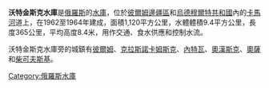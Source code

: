 {{Infobox_lake
 |湖泊名稱 = 沃特金斯克水庫
 |湖泊照片 = Parr3m.jpg
 |湖泊照片標題 = [[柴可夫斯基_(彼爾姆邊疆區)|柴可夫斯基]]城內的[[船閘|船閘]]
 |測深圖 =
 |測深圖標題 =
 |湖泊所在地 = [[柴可夫斯基_(彼爾姆邊疆區)|柴可夫斯基]]
 |座標 = {{coord|57.0|54.2|type:waterbody|display=inline,title}}
 |湖泊類別 = [[水庫|水庫]]
 |流入 = [[卡馬河|卡馬河]]
 |流出 = 卡馬河
 |集水區面積 =
 |集水區國家 = {{flag|Russia}}
 |湖泊長度 = 365公里
 |湖泊闊度 =
 |湖泊面積 = 1,120平方公里
 |平均深度 = 8.4米
 |最深深度 =
 |水體體積 = 9.4立方公里
 |湖水停留時間 =
 |湖岸線長度 =
 |海拔高度 =
 |湖中島嶼 =
 |湖邊城鎮 =
}}

'''沃特金斯克水庫'''是[[俄羅斯|俄羅斯]]的[[水庫|水庫]]，位於[[彼爾姆邊疆區|彼爾姆邊疆區]]和[[烏德穆爾特共和國|烏德穆爾特共和國]]內的[[卡馬河|卡馬河]]道上，在1962至1964年建成，面積1,120平方公里，水體體積9.4平方公里，長度365公里，平均高度8.4米，用作交通、食水供應和控制水流。

沃特金斯克水庫旁的城鎮有[[彼爾姆|彼爾姆]]、[[克拉斯諾卡姆斯克|克拉斯諾卡姆斯克]]、[[內特瓦|內特瓦]]、[[奧漢斯克|奧漢斯克]]、[[奧薩|奧薩]]和[[柴可夫斯基_(彼爾姆邊疆區)|柴可夫斯基]]。

[[Category:俄羅斯水庫|Category:俄羅斯水庫]]

{{俄羅斯地理小作品}}